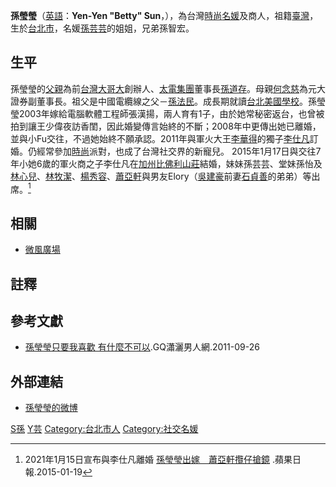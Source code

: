 {{inappropriate tone|time=2019-09-25T00:39:58+00:00}}
{{Infobox Officeholder 
|圖像     = 
|圖像大小 = 
|圖像說明 = 
|姓名     = 孫瑩瑩<br>Yen-Yen "Betty"  Sun
|性別     =女
|籍貫     = 
|出生日期 = {{birth date and age|1977|1|17}}
|出生地點 = {{TWN}}台北市
|逝世日期 = 
|逝世地點 = 
|父母     = [[孫道存|孫道存]]（父）<br>[[何念慈|何念慈]]（母）
|配偶     ={{marriage|[[張漢揚|張漢揚]]|2003|2008年離婚|reason=divorced}}<ref>[https://ek21.com/news/star/411601/ 臺灣名媛離婚帶娃再嫁百億富豪].尋夢娛樂.2020-01-22</ref><br>{{marriage|[[李仕凡|李仕凡]]|2015|2021年離婚|reason=divorced}}<ref>[https://tw.news.yahoo.com/%E5%B0%AA%E6%9B%BE%E7%88%86%E5%81%B7%E5%90%83%E9%87%80%E5%A9%9A%E8%AE%8A-%E5%AD%AB%E8%8A%B8%E8%8A%B8%E8%A6%AA%E5%A7%90%E5%AE%A3%E5%B8%83-2021-%E6%88%91%E5%96%AE%E8%BA%AB%E4%BA%86-%E8%AA%8D%E4%BA%866%E5%B9%B4%E5%A9%9A%E5%91%8A%E5%90%B9-030534479.html 尪曾爆偷吃釀婚變？ 孫芸芸親姐宣布「2021，我單身了」…認了6年婚告吹].CTWANT.2021-01-15</ref>
|子女     = 1子
|親屬     = [[孫芸芸|孫芸芸]]（妹）<br>孫智宏（弟）
|國籍     = {{ROC}}
| educate =
*[[台北美國學校|台北美國學校]]（畢業）
| past = 
*太電千金
*時尚名媛
}}

'''孫瑩瑩'''（[[英語|英語]]：'''Yen-Yen "Betty"  Sun'''，{{bd|1977年|1月17日|catIdx=S孙}}），為台灣[[時尚|時尚]][[名媛|名媛]]及商人，祖籍[[臺灣|臺灣]]，生於[[台北市|台北市]]，名媛[[孫芸芸|孫芸芸]]的姐姐，兄弟孫智宏。

==生平==
孫瑩瑩的[[父親|父親]]為前[[台灣大哥大|台灣大哥大]]創辦人、[[太電集團|太電集團]]董事長[[孫道存|孫道存]]。母親[[何念慈_(台灣)|何念慈]]為元大證券副董事長。祖父是中國電纜線之父－[[孫法民|孫法民]]。成長期就讀[[台北美國學校|台北美國學校]]。孫瑩瑩2003年嫁給電腦軟體工程師張漢揚，兩人育有1子，由於她常秘密返台，也曾被拍到讓王少偉夜訪香閨，因此婚變傳言始終的不斷；2008年中更傳出她已離婚，並與小Fu交往，不過她始終不願承認。2011年與軍火大王[[李華得|李華得]]的獨子[[李仕凡|李仕凡]]訂婚。仍經常參加[[時尚|時尚]]派對，也成了台灣社交界的新寵兒。
2015年1月17日與交往7年小她6歲的軍火商之子李仕凡在[[加州|加州]][[比佛利山莊|比佛利山莊]]結婚，妹妹孫芸芸、堂妹孫怡及[[林心兒|林心兒]]、[[林牧潔|林牧潔]]、[[楊秀容|楊秀容]]、[[蕭亞軒|蕭亞軒]]與男友Elory（[[吳建豪|吳建豪]]前妻[[石貞善|石貞善]]的弟弟）等出席。<ref>2021年1月15日宣布與李仕凡離婚
[http://hk.apple.nextmedia.com/entertainment/art/20150119/19007290 孫瑩瑩出嫁　蕭亞軒攬仔搶鏡] {{Wayback|url=http://hk.apple.nextmedia.com/entertainment/art/20150119/19007290 |date=20150119030113 }}.蘋果日報.2015-01-19</ref>

==相關==
*[[微風廣場|微風廣場]]

==註釋==
{{reflist}}

==參考文獻==
{{refbegin}}
* [https://web.archive.org/web/20150218062334/http://www.gq.com.tw/gq-tv/content-6662.html 孫瑩瑩只要我喜歡 有什麼不可以].GQ瀟灑男人網.2011-09-26
{{refend}}

==外部連結==
* [http://tw.weibo.com/2130301732 孫瑩瑩的微博]{{Wayback|url=http://tw.weibo.com/2130301732 |date=20150119024422 }}

[[Category:河北裔台灣人|S孫]]
[[Category:孙姓|Y芸]]
[[Category:台北市人|Category:台北市人]]
[[Category:社交名媛|Category:社交名媛]]